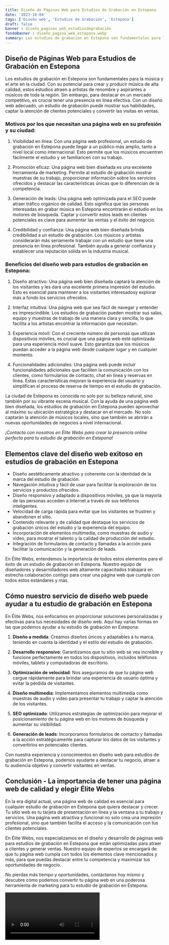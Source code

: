 ```yaml
---
title: Diseño de Páginas Web para Estudios de Grabación en Estepona
date: '2023-10-04'
tags: ['Diseño web', 'Estudios de Grabación', 'Estepona']
draft: false
banner : diseño_paginas_web_estudiosdegrabación
fondoBanner : diseño_pagina_web_estepona.webp
summary: Los estudios de grabación en Estepona son fundamentales para la música y el arte en la ciudad. Con su potencial para crear y producir música de alta calidad, estos estudios atraen a artistas de renombre y aspirantes a músicos de toda la región. Sin embargo, para destacar en un mercado competitivo, es crucial tener una presencia en línea efectiva. Con un diseño web adecuado, un estudio de grabación puede mostrar sus habilidades, captar la atención de clientes potenciales y convertir las visitas en ventas.
---
```


## Diseño de Páginas Web para Estudios de Grabación en Estepona

Los estudios de grabación en Estepona son fundamentales para la música y el arte en la ciudad. Con su potencial para crear y producir música de alta calidad, estos estudios atraen a artistas de renombre y aspirantes a músicos de toda la región. Sin embargo, para destacar en un mercado competitivo, es crucial tener una presencia en línea efectiva. Con un diseño web adecuado, un estudio de grabación puede mostrar sus habilidades, captar la atención de clientes potenciales y convertir las visitas en ventas.

### Motivos por los que necesitan una página web en su profesión y su ciudad:

1. Visibilidad en línea: Con una página web profesional, un estudio de grabación en Estepona puede llegar a un público más amplio, tanto a nivel local como internacional. Esto permite que los músicos encuentren fácilmente el estudio y se familiaricen con su trabajo.

2. Promoción eficaz: Una página web bien diseñada es una excelente herramienta de marketing. Permite al estudio de grabación mostrar muestras de su trabajo, proporcionar información sobre los servicios ofrecidos y destacar las características únicas que lo diferencian de la competencia.

3. Generación de leads: Una página web optimizada para el SEO puede atraer tráfico orgánico de calidad. Esto significa que las personas interesadas en grabar música en Estepona encontrarán el estudio en los motores de búsqueda. Captar y convertir estos leads en clientes potenciales es clave para aumentar las ventas y el éxito del negocio.

4. Credibilidad y confianza: Una página web bien diseñada brinda credibilidad a un estudio de grabación. Los músicos y artistas considerarán más seriamente trabajar con un estudio que tiene una presencia en línea profesional. También ayuda a generar confianza y establecer una reputación sólida en la industria musical.

### Beneficios del diseño web para estudios de grabación en Estepona:

1. Diseño atractivo: Una página web bien diseñada captará la atención de los visitantes y les dará una excelente primera impresión del estudio. Esto es esencial para mantener a los visitantes interesados ​​y explorar más a fondo los servicios ofrecidos.

2. Interfaz intuitiva: Una página web que sea fácil de navegar y entender es imprescindible. Los estudios de grabación pueden mostrar sus salas, equipo y muestras de trabajo de una manera clara y sencilla, lo que facilita a los artistas encontrar la información que necesitan.

3. Experiencia móvil: Con el creciente número de personas que utilizan dispositivos móviles, es crucial que una página web esté optimizada para una experiencia móvil suave. Esto garantiza que los músicos puedan acceder a la página web desde cualquier lugar y en cualquier momento.

4. Funcionalidades adicionales: Una página web puede incluir funcionalidades adicionales que faciliten la comunicación con los clientes, como formularios de contacto, chat en línea y reservas en línea. Estas características mejoran la experiencia del usuario y simplifican el proceso de reserva de tiempo en el estudio de grabación.

La ciudad de Estepona es conocida no solo por su belleza natural, sino también por su vibrante escena musical. Con la ayuda de una página web bien diseñada, los estudios de grabación en Estepona pueden aprovechar al máximo su ubicación estratégica y destacar en el mercado. No solo captarán la atención de músicos locales, sino que también se abrirán a nuevas oportunidades de negocios a nivel internacional.

*¡Contacta con nosotros en Élite Webs para crear la presencia online perfecta para tu estudio de grabación en Estepona!*

<GifSeo />

<Cta />

## Elementos clave del diseño web exitoso en estudios de grabación en Estepona

- Diseño aestéticamente atractivo y coherente con la identidad de la marca del estudio de grabación.
- Navegación intuitiva y fácil de usar para facilitar la exploración de los servicios y productos ofrecidos.
- Diseño responsivo y adaptado a dispositivos móviles, ya que la mayoría de las personas acceden a Internet a través de sus teléfonos inteligentes.
- Velocidad de carga rápida para evitar que los visitantes se frustren y abandonen el sitio.
- Contenido relevante y de calidad que destaque los servicios de grabación únicos del estudio y la experiencia del equipo.
- Incorporación de elementos multimedia, como muestras de audio y video, para mostrar el talento y la calidad de producción del estudio.
- Integración de formularios de contacto y llamadas a la acción para facilitar la comunicación y la generación de leads.

En Élite Webs, entendemos la importancia de todos estos elementos para el éxito de un estudio de grabación en Estepona. Nuestro equipo de diseñadores y desarrolladores web altamente capacitados trabajará en estrecha colaboración contigo para crear una página web que cumpla con todos estos estándares y más.

## Cómo nuestro servicio de diseño web puede ayudar a tu estudio de grabación en Estepona

En Élite Webs, nos enfocamos en proporcionar soluciones personalizadas y efectivas para tus necesidades de diseño web. Aquí hay varias formas en las que podemos ayudar a tu estudio de grabación en Estepona:

1. **Diseño a medida**: Creamos diseños únicos y adaptables a tu marca, teniendo en cuenta la identidad y el estilo del estudio de grabación.

2. **Desarrollo responsivo**: Garantizamos que tu sitio web se vea increíble y funcione perfectamente en todos los dispositivos, incluidos teléfonos móviles, tablets y computadoras de escritorio.

3. **Optimización de velocidad**: Nos aseguramos de que tu página web cargue rápidamente para brindar una experiencia de usuario óptima y evitar la pérdida de visitantes.

4. **Diseño multimedia**: Implementamos elementos multimedia como muestras de audio y video para presentar tu trabajo y captar la atención de los visitantes.

5. **SEO optimizado**: Utilizamos estrategias de optimización para mejorar el posicionamiento de tu página web en los motores de búsqueda y aumentar su visibilidad.

6. **Generación de leads**: Incorporamos formularios de contacto y llamadas a la acción estratégicamente para capturar los datos de los visitantes y convertirlos en potenciales clientes.

Con nuestra experiencia y conocimientos en diseño web para estudios de grabación en Estepona, podemos ayudarte a destacar tu negocio, atraer a tu audiencia objetivo y convertir visitantes en ventas.

## Conclusión - La importancia de tener una página web de calidad y elegir Élite Webs

En la era digital actual, una página web de calidad es esencial para cualquier estudio de grabación en Estepona que quiera destacar y crecer. Tu sitio web es tu tarjeta de presentación en línea y la ventana a tu trabajo y servicios. Una página web atractiva y funcional no solo crea una impresión profesional, sino que también facilita el acceso y la comunicación con tus clientes potenciales.

En Élite Webs, nos especializamos en el diseño y desarrollo de páginas web para estudios de grabación en Estepona que están optimizadas para atraer a clientes y generar ventas. Nuestro equipo de expertos se encargará de que tu página web cumpla con todos los elementos clave mencionados y más, para que puedas destacar entre tu competencia y maximizar tus oportunidades de negocio.

No pierdas más tiempo y oportunidades, contáctanos hoy mismo y descubre cómo podemos convertir tu página web en una poderosa herramienta de marketing para tu estudio de grabación en Estepona.

<Video />

<CtaBot job='Estudios de Grabación' city='Estepona'/>

<Gmaps query='Estepona+españa+maps' />